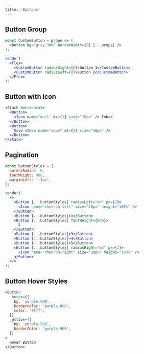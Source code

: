 ```yaml
---
title: 'Buttons'
---
```


## Button Group

```jsx live noInline
const CustomButton = props => (
  <Button bg="gray.300" borderWidth={0} {...props} />
);

render(
  <Flex>
    <CustomButton radiusRight={0}>Button 1</CustomButton>
    <CustomButton radiusLeft={0}>Button 2</CustomButton>
  </Flex>
);
```

## Button with Icon

```jsx live
<Stack horizontal>
  <Button>
    <Icon name="mail" mr={2} size="16px" /> Inbox
  </Button>
  <Button>
    Save <Icon name="save" ml={2} size="16px" />
  </Button>
</Stack>
```

## Pagination

```jsx live noInline
const buttonStyles = {
  borderRadius: 0,
  fontWeight: 400,
  marginLeft: '-1px',
};

render(
  <>
    <Button {...buttonStyles} radiusLeft="md" px={2}>
      <Icon name="chevron-left" size="20px" height="100%" />
    </Button>
    <Button {...buttonStyles}>1</Button>
    <Button {...buttonStyles} fontWeight={800}>
      2
    </Button>
    <Button {...buttonStyles}>3</Button>
    <Button {...buttonStyles}>4</Button>
    <Button {...buttonStyles}>5</Button>
    <Button {...buttonStyles} radiusRight="md" px={2}>
      <Icon name="chevron-right" size="20px" height="100%" />
    </Button>
  </>
);
```

## Button Hover Styles

```jsx live
<Button
  _hover={{
    bg: 'purple.800',
    borderColor: 'purple.800',
    color: '#fff',
  }}
  _active={{
    bg: 'purple.900',
    borderColor: 'purple.900',
  }}
>
  Hover Button
</Button>
```
